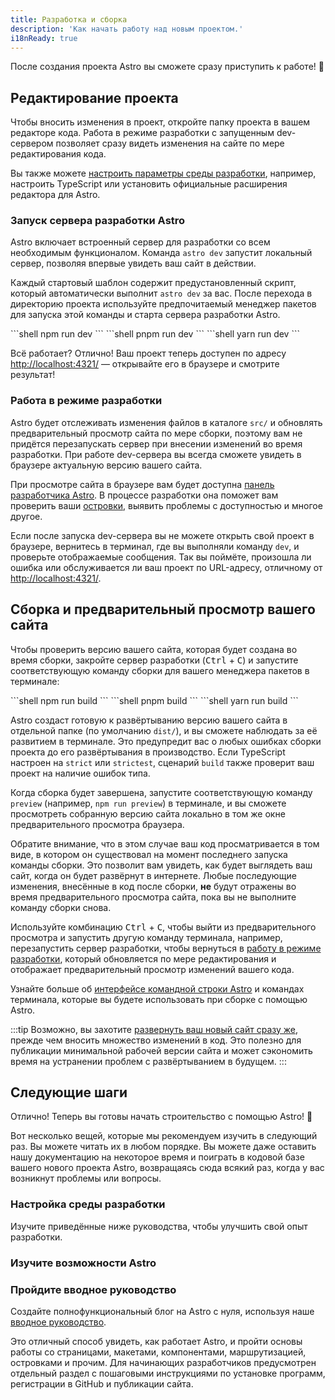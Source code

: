 ```yaml
---
title: Разработка и сборка
description: 'Как начать работу над новым проектом.'
i18nReady: true
---
```


После создания проекта Astro вы сможете сразу приступить к работе! 🚀

## Редактирование проекта

Чтобы вносить изменения в проект, откройте папку проекта в вашем редакторе кода. Работа в режиме разработки с запущенным dev-сервером позволяет сразу видеть изменения на сайте по мере редактирования кода.

Вы также можете [настроить параметры среды разработки](#настройка-среды-разработки), например, настроить TypeScript или установить официальные расширения редактора для Astro.

### Запуск сервера разработки Astro

Astro включает встроенный сервер для разработки со всем необходимым функционалом. Команда `astro dev` запустит локальный сервер, позволяя впервые увидеть ваш сайт в действии.

Каждый стартовый шаблон содержит предустановленный скрипт, который автоматически выполнит `astro dev` за вас. После перехода в директорию проекта используйте предпочитаемый менеджер пакетов для запуска этой команды и старта сервера разработки Astro.

<PackageManagerTabs>
  <Fragment slot="npm">
  ```shell
  npm run dev
  ```
  </Fragment>
  <Fragment slot="pnpm">
  ```shell
  pnpm run dev
  ```
  </Fragment>
  <Fragment slot="yarn">
  ```shell
  yarn run dev
  ```
  </Fragment>
</PackageManagerTabs>


Всё работает? Отлично! Ваш проект теперь доступен по адресу [http://localhost:4321/](http://localhost:4321/) — открывайте его в браузере и смотрите результат!

### Работа в режиме разработки

Astro будет отслеживать изменения файлов в каталоге `src/` и обновлять предварительный просмотр сайта по мере сборки, поэтому вам не придётся перезапускать сервер при внесении изменений во время разработки. При работе dev-сервера вы всегда сможете увидеть в браузере актуальную версию вашего сайта.

При просмотре сайта в браузере вам будет доступна [панель разработчика Astro](/ru/guides/dev-toolbar/). В процессе разработки она поможет вам проверить ваши [островки](/ru/concepts/islands/), выявить проблемы с доступностью и многое другое.

Если после запуска dev-сервера вы не можете открыть свой проект в браузере, вернитесь в терминал, где вы выполняли команду `dev`, и проверьте отображаемые сообщения. Так вы поймёте, произошла ли ошибка или обслуживается ли ваш проект по URL-адресу, отличному от [http://localhost:4321/](http://localhost:4321/).

## Сборка и предварительный просмотр вашего сайта

Чтобы проверить версию вашего сайта, которая будет создана во время сборки, закройте сервер разработки (<kbd>Ctrl</kbd> + <kbd>C</kbd>) и запустите соответствующую команду сборки для вашего менеджера пакетов в терминале:

<PackageManagerTabs>
  <Fragment slot="npm">
  ```shell
  npm run build
  ```
  </Fragment>
  <Fragment slot="pnpm">
  ```shell
  pnpm build
  ```
  </Fragment>
  <Fragment slot="yarn">
  ```shell
  yarn run build
  ```
  </Fragment>
</PackageManagerTabs>

Astro создаст готовую к развёртыванию версию вашего сайта в отдельной папке (по умолчанию `dist/`), и вы сможете наблюдать за её развитием в терминале. Это предупредит вас о любых ошибках сборки проекта до его развёртывания в производство. Если TypeScript настроен на `strict` или `strictest`, сценарий `build` также проверит ваш проект на наличие ошибок типа.

Когда сборка будет завершена, запустите соответствующую команду `preview` (например, `npm run preview`) в терминале, и вы сможете просмотреть собранную версию сайта локально в том же окне предварительного просмотра браузера.

Обратите внимание, что в этом случае ваш код просматривается в том виде, в котором он существовал на момент последнего запуска команды сборки. Это позволит вам увидеть, как будет выглядеть ваш сайт, когда он будет развёрнут в интернете. Любые последующие изменения, внесённые в код после сборки, **не** будут отражены во время предварительного просмотра сайта, пока вы не выполните команду сборки снова.

Используйте комбинацию <kbd>Ctrl</kbd> + <kbd>C</kbd>, чтобы выйти из предварительного просмотра и запустить другую команду терминала, например, перезапустить сервер разработки, чтобы вернуться в [работу в режиме разработки](#работа-в-режиме-разработки), который обновляется по мере редактирования и отображает предварительный просмотр изменений вашего кода.

<ReadMore>Узнайте больше об [интерфейсе командной строки Astro](/ru/reference/cli-reference/) и командах терминала, которые вы будете использовать при сборке с помощью Astro.</ReadMore>

:::tip 
Возможно, вы захотите [развернуть ваш новый сайт сразу же](/ru/guides/deploy/), прежде чем вносить множество изменений в код. Это полезно для публикации минимальной рабочей версии сайта и может сэкономить время на устранении проблем с развёртыванием в будущем.
:::

## Следующие шаги

Отлично! Теперь вы готовы начать строительство с помощью Astro! 🥳

Вот несколько вещей, которые мы рекомендуем изучить в следующий раз. Вы можете читать их в любом порядке. Вы можете даже оставить нашу документацию на некоторое время и поиграть в кодовой базе вашего нового проекта Astro, возвращаясь сюда всякий раз, когда у вас возникнут проблемы или вопросы.

### Настройка среды разработки

Изучите приведённые ниже руководства, чтобы улучшить свой опыт разработки.

<CardGrid>
  <LinkCard
    title="Настройка редактора"
    description="Настройте редактор кода, чтобы улучшить свою работу и открыть новые возможности."
    href="/ru/editor-setup/"
  />
  <LinkCard
    title="Панель разработчика"
    description="Изучите полезные функции панели инструментов разработчика."
    href="/ru/guides/dev-toolbar/"
  />
  <LinkCard
    title="Настройка TypeScript"
    description="Настройте параметры для проверки типов, IntelliSense и многого другого."
    href="/ru/guides/typescript/"
  />
</CardGrid>

### Изучите возможности Astro

<CardGrid>
  <LinkCard
    title="Структура проекта"
    description="Разберитесь в организации файлов Astro с помощью руководства по структуре проекта."
    href="/ru/basics/project-structure/"
  />
  <LinkCard
    title="Работа с коллекциями контента"
    description="Добавляйте контент на сайт с валидацией метаданных и автоматической типизацией."
    href="/ru/guides/content-collections/"
  />
  <LinkCard
    title="Добавление переходов между страницами"
    description="Создавайте плавные анимации и переходы."
    href="/ru/guides/view-transitions/"
  />
  <LinkCard
    title="Архитектура островков"
    description="Узнайте об архитектуре островков Astro."
    href="/ru/concepts/islands/"
  />
</CardGrid>

### Пройдите вводное руководство

Создайте полнофункциональный блог на Astro с нуля, используя наше [вводное руководство](/ru/tutorial/0-introduction/).

Это отличный способ увидеть, как работает Astro, и пройти основы работы со страницами, макетами, компонентами, маршрутизацией, островками и прочим. Для начинающих разработчиков предусмотрен отдельный раздел с пошаговыми инструкциями по установке программ, регистрации в GitHub и публикации сайта.

